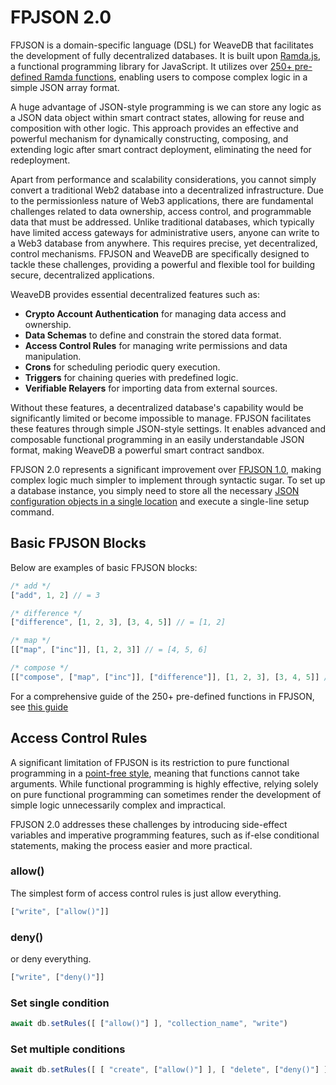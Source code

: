 # FPJSON 2.0

FPJSON is a domain-specific language (DSL) for WeaveDB that facilitates the development of fully decentralized databases. It is built upon [Ramda.js](https://ramdajs.com), a functional programming library for JavaScript. It utilizes over [250+ pre-defined Ramda functions](https://fpjson.weavedb.dev), enabling users to compose complex logic in a simple JSON array format.

A huge advantage of JSON-style programming is we can store any logic as a JSON data object within smart contract states, allowing for reuse and composition with other logic. 
This approach provides an effective and powerful mechanism for dynamically constructing, composing, and extending logic after smart contract deployment, eliminating the need for redeployment.

Apart from performance and scalability considerations, you cannot simply convert a traditional Web2 database into a decentralized infrastructure. Due to the permissionless nature of Web3 applications, there are fundamental challenges related to data ownership, access control, and programmable data that must be addressed. Unlike traditional databases, which typically have limited access gateways for administrative users, anyone can write to a Web3 database from anywhere. This requires precise, yet decentralized, control mechanisms. FPJSON and WeaveDB are specifically designed to tackle these challenges, providing a powerful and flexible tool for building secure, decentralized applications.

WeaveDB provides essential decentralized features such as:

- **Crypto Account Authentication** for managing data access and ownership.
- **Data Schemas** to define and constrain the stored data format.
- **Access Control Rules** for managing write permissions and data manipulation.
- **Crons** for scheduling periodic query execution.
- **Triggers** for chaining queries with predefined logic.
- **Verifiable Relayers** for importing data from external sources.

Without these features, a decentralized database's capability would be significantly limited or become impossible to manage. FPJSON facilitates these features through simple JSON-style settings. It enables advanced and composable functional programming in an easily understandable JSON format, making WeaveDB a powerful smart contract sandbox.

FPJSON 2.0 represents a significant improvement over [FPJSON 1.0](https://fpjson.weavedb.dev), making complex logic much simpler to implement through syntactic sugar. To set up a database instance, you simply need to store all the necessary [JSON configuration objects in a single location](/development/run-local-test#write-db-settings) and execute a single-line setup command.

## Basic FPJSON Blocks

Below are examples of basic FPJSON blocks:

```js copy
/* add */
["add", 1, 2] // = 3

/* difference */
["difference", [1, 2, 3], [3, 4, 5]] // = [1, 2]

/* map */
[["map", ["inc"]], [1, 2, 3]] // = [4, 5, 6]

/* compose */
[["compose", ["map", ["inc"]], ["difference"]], [1, 2, 3], [3, 4, 5]] // = [2, 3]
```

For a comprehensive guide of the 250+ pre-defined functions in FPJSON, see [this guide](https://fpjson.weavedb.dev)

## Access Control Rules

A significant limitation of FPJSON is its restriction to pure functional programming in a [point-free style](https://en.wikipedia.org/wiki/Tacit_programming), meaning that functions cannot take arguments. While functional programming is highly effective, relying solely on pure functional programming can sometimes render the development of simple logic unnecessarily complex and impractical.

FPJSON 2.0 addresses these challenges by introducing side-effect variables and imperative programming features, such as if-else conditional statements, making the process easier and more practical.


### allow() 

The simplest form of access control rules is just allow everything.

```js copy
["write", ["allow()"]]
```

### deny()

or deny everything.

```js copy
["write", ["deny()"]]
```

### Set single condition

```js copy
await db.setRules([ ["allow()"] ], "collection_name", "write")
```

### Set multiple conditions

```js copy
await db.setRules([ [ "create", ["allow()"] ], [ "delete", ["deny()"] ] ], "collection_name")
```